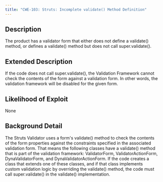 ```yaml
---
title: "CWE-103: Struts: Incomplete validate() Method Definition"
---
```


## Description
The product has a validator form that either does not define a validate() method, or defines a validate() method but does not call super.validate().

## Extended Description
If the code does not call super.validate(), the Validation Framework cannot check the contents of the form against a validation form. In other words, the validation framework will be disabled for the given form.

## Likelihood of Exploit
None

## Background Detail
The Struts Validator uses a form's validate() method to check the contents of the form properties against the constraints specified in the associated validation form. That means the following classes have a validate() method that is part of the validation framework: ValidatorForm, ValidatorActionForm, DynaValidatorForm, and DynaValidatorActionForm. If the code creates a class that extends one of these classes, and if that class implements custom validation logic by overriding the validate() method, the code must call super.validate() in the validate() implementation.
        